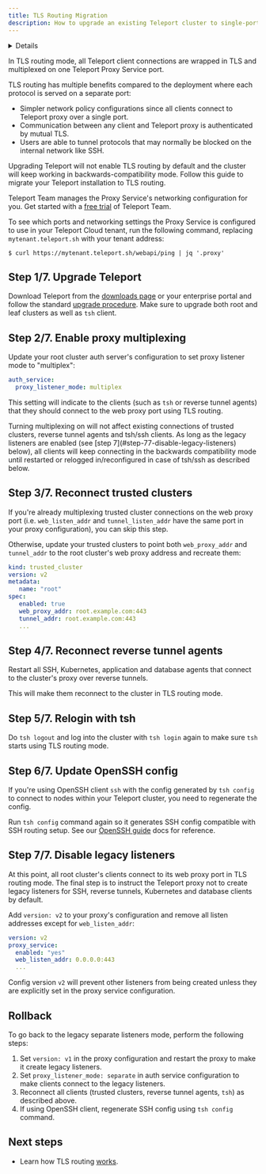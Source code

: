 ```yaml
---
title: TLS Routing Migration
description: How to upgrade an existing Teleport cluster to single-port TLS routing mode
---
```


<Details
  title="Version warning"
  opened={true}
  scope={["oss", "enterprise"]}
  scopeOnly={true}
  min="13.0"
>
  Support for TLS routing behind layer 7 (HTTP/HTTPS) load balancers and
  reverse proxies is available in Preview starting from Teleport `13.0`.
</Details>

In TLS routing mode, all Teleport client connections are wrapped in TLS and
multiplexed on one Teleport Proxy Service port.

TLS routing has multiple benefits compared to the deployment where each protocol
is served on a separate port:

- Simpler network policy configurations since all clients connect to Teleport
  proxy over a single port.
- Communication between any client and Teleport proxy is authenticated by
  mutual TLS.
- Users are able to tunnel protocols that may normally be blocked on the
  internal network like SSH.

Upgrading Teleport will not enable TLS routing by default and the cluster will
keep working in backwards-compatibility mode. Follow this guide to migrate your
Teleport installation to TLS routing.

<Notice type="tip">

Teleport Team manages the Proxy Service's networking configuration for you.
Get started with a [free trial](https://goteleport.com/signup?t_source=docs) of
Teleport Team.

To see which ports and networking settings the Proxy Service is configured to
use in your Teleport Cloud tenant, run the following command, replacing
`mytenant.teleport.sh` with your tenant address:

```code
$ curl https://mytenant.teleport.sh/webapi/ping | jq '.proxy'
```

</Notice>

## Step 1/7. Upgrade Teleport

Download Teleport from the [downloads page](https://goteleport.com/download) or
your enterprise portal and follow the standard [upgrade
procedure](./upgrading.mdx). Make sure to upgrade both root and leaf clusters
as well as `tsh` client.

## Step 2/7. Enable proxy multiplexing

Update your root cluster auth server's configuration to set proxy listener mode
to "multiplex":

```yaml
auth_service:
  proxy_listener_mode: multiplex
```

This setting will indicate to the clients (such as `tsh` or reverse tunnel
agents) that they should connect to the web proxy port using TLS routing.

<Admonition type="note" title="Compatibility">
  Turning multiplexing on will not affect existing connections of trusted
  clusters, reverse tunnel agents and tsh/ssh clients. As long as the legacy
  listeners are enabled (see [step 7](#step-77-disable-legacy-listeners) below),
  all clients will keep connecting in the backwards compatibility mode until
  restarted or relogged in/reconfigured in case of tsh/ssh as described below.
</Admonition>

## Step 3/7. Reconnect trusted clusters

If you're already multiplexing trusted cluster connections on the web proxy port
(i.e. `web_listen_addr` and `tunnel_listen_addr` have the same port in your
proxy configuration), you can skip this step.

Otherwise, update your trusted clusters to point both `web_proxy_addr` and
`tunnel_addr` to the root cluster's web proxy address and recreate them:

```yaml
kind: trusted_cluster
version: v2
metadata:
   name: "root"
spec:
   enabled: true
   web_proxy_addr: root.example.com:443
   tunnel_addr: root.example.com:443
   ...
```

## Step 4/7. Reconnect reverse tunnel agents

Restart all SSH, Kubernetes, application and database agents that connect to
the cluster's proxy over reverse tunnels.

This will make them reconnect to the cluster in TLS routing mode.

## Step 5/7. Relogin with tsh

Do `tsh logout` and log into the cluster with `tsh login` again to make sure
`tsh` starts using TLS routing mode.

## Step 6/7. Update OpenSSH config

If you're using OpenSSH client `ssh` with the config generated by `tsh config`
to connect to nodes within your Teleport cluster, you need to regenerate the
config.

Run `tsh config` command again so it generates SSH config compatible with SSH
routing setup. See our [OpenSSH guide](../../server-access/guides/openssh.mdx)
docs for reference.

## Step 7/7. Disable legacy listeners

At this point, all root cluster's clients connect to its web proxy port in TLS
routing mode. The final step is to instruct the Teleport proxy not to create
legacy listeners for SSH, reverse tunnels, Kubernetes and database clients by
default.

Add `version: v2` to your proxy's configuration and remove all listen addresses
except for `web_listen_addr`:

```yaml
version: v2
proxy_service:
  enabled: "yes"
  web_listen_addr: 0.0.0.0:443
  ...
```

Config version `v2` will prevent other listeners from being created unless
they are explicitly set in the proxy service configuration.

## Rollback

To go back to the legacy separate listeners mode, perform the following steps:

1. Set `version: v1` in the proxy configuration and restart the proxy to make
   it create legacy listeners.
2. Set `proxy_listener_mode: separate` in auth service configuration to make
   clients connect to the legacy listeners.
3. Reconnect all clients (trusted clusters, reverse tunnel agents, `tsh`) as
   described above.
4. If using OpenSSH client, regenerate SSH config using `tsh config` command.

## Next steps

- Learn how TLS routing [works](../../architecture/tls-routing.mdx).
